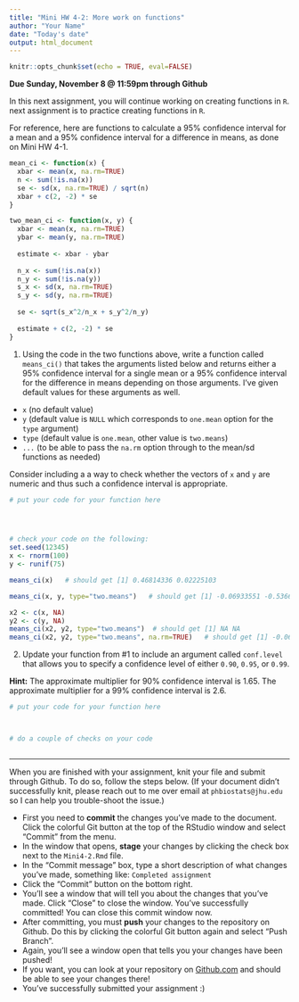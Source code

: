 ```yaml
---
title: "Mini HW 4-2: More work on functions"
author: "Your Name"
date: "Today's date"
output: html_document
---
```


```r
knitr::opts_chunk$set(echo = TRUE, eval=FALSE)
```

**Due Sunday, November 8 @ 11:59pm through Github**

In this next assignment, you will continue working on creating functions in `R`. next assignment is to practice creating functions in `R`.

For reference, here are functions to calculate a 95% confidence interval for a mean and a 95% confidence interval for a difference in means, as done on Mini HW 4-1.
```r
mean_ci <- function(x) {
  xbar <- mean(x, na.rm=TRUE)
  n <- sum(!is.na(x))
  se <- sd(x, na.rm=TRUE) / sqrt(n)
  xbar + c(2, -2) * se
}

two_mean_ci <- function(x, y) {
  xbar <- mean(x, na.rm=TRUE)
  ybar <- mean(y, na.rm=TRUE)
  
  estimate <- xbar - ybar
  
  n_x <- sum(!is.na(x))
  n_y <- sum(!is.na(y))
  s_x <- sd(x, na.rm=TRUE)
  s_y <- sd(y, na.rm=TRUE)
  
  se <- sqrt(s_x^2/n_x + s_y^2/n_y)
             
  estimate + c(2, -2) * se
}
```

1. Using the code in the two functions above, write a function called `means_ci()` that takes the arguments listed below and returns either a 95% confidence interval for a single mean or a 95% confidence interval for the difference in means depending on those arguments.  I've given default values for these arguments as well.

* `x` (no default value)
* `y` (default value is `NULL` which corresponds to `one.mean` option for the `type` argument)
* `type` (default value is `one.mean`, other value is `two.means`)
* `...` (to be able to pass the `na.rm` option through to the mean/sd functions as needed)

Consider including a a way to check whether the vectors of `x` and `y` are numeric and thus such a confidence interval is appropriate.

```r
# put your code for your function here




# check your code on the following:
set.seed(12345)
x <- rnorm(100)
y <- runif(75)

means_ci(x)   # should get [1] 0.46814336 0.02225103

means_ci(x, y, type="two.means")   # should get [1] -0.06933551 -0.53662437

x2 <- c(x, NA)
y2 <- c(y, NA)
means_ci(x2, y2, type="two.means")  # should get [1] NA NA
means_ci(x2, y2, type="two.means", na.rm=TRUE)   # should get [1] -0.06933551 -0.53662437
```


2. Update your function from #1 to include an argument called `conf.level` that allows you to specify a confidence level of either `0.90`, `0.95`, or `0.99`. 

**Hint:** The approximate multiplier for 90% confidence interval is 1.65.  The approximate multiplier for a 99% confidence interval is 2.6.

```r
# put your code for your function here



# do a couple of checks on your code



```


___

When you are finished with your assignment, knit your file and submit through Github. To do so, follow the steps below.  (If your document didn't successfully knit, please reach out to me over email at `phbiostats@jhu.edu` so I can help you trouble-shoot the issue.)

* First you need to **commit** the changes you've made to the document.  Click the colorful Git button at the top of the RStudio window and select "Commit" from the menu.
* In the window that opens, **stage** your changes by clicking the check box next to the `Mini4-2.Rmd` file.
* In the "Commit message" box, type a short description of what changes you've made, something like: `Completed assignment`
* Click the "Commit" button on the bottom right.
* You'll see a window that will tell you about the changes that you've made.  Click "Close" to close the window.  You've successfully committed! You can close this commit window now.
* After committing, you must **push** your changes to the repository on Github.  Do this by clicking the colorful Git button again and select "Push Branch".  
* Again, you'll see a window open that tells you your changes have been pushed!
* If you want, you can look at your repository on [Github.com](https://github.com/) and should be able to see your changes there!  
* You've successfully submitted your assignment :)


